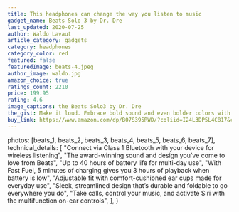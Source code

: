 ```yaml
---
title: This headphones can change the way you listen to music
gadget_name: Beats Solo 3 by Dr. Dre
last_updated: 2020-07-25
author: Waldo Lavaut
article_category: gadgets
category: headphones
category_color: red
featured: false
featuredImage: beats-4.jpeg
author_image: waldo.jpg
amazon_choice: true
ratings_count: 2210
price: 199.95
rating: 4.6
image_captions: the Beats Solo3 by Dr. Dre
the_gist: Make it loud. Embrace bold sound and even bolder colors with the Beats Club Collection. With up to 40 hours of battery life and award-winning Beats sound, Beats Solo3 Wireless headphones are perfect for staying inspired. So go ahead, pick your color, push play, and show the world who you really are.
buy_link: https://www.amazon.com/dp/B07S395RWD/?coliid=I24L3DP5L4C817&colid=1V9GLAJK5MOMA&psc=1&ref_=lv_ov_lig_dp_it
---
```


  photos: [beats_1, beats_2, beats_3, beats_4, beats_5, beats_6, beats_7],
  technical_details: [
    "Connect via Class 1 Bluetooth with your device for wireless listening",
    "The award-winning sound and design you’ve come to love from Beats",
    "Up to 40 hours of battery life for multi-day use",
    "With Fast Fuel, 5 minutes of charging gives you 3 hours of playback when battery is low",
    "Adjustable fit with comfort-cushioned ear cups made for everyday use",
    "Sleek, streamlined design that’s durable and foldable to go everywhere you do",
    "Take calls, control your music, and activate Siri with the multifunction on-ear controls",
  ],
}

<TechDetails metadata={metadata} />
